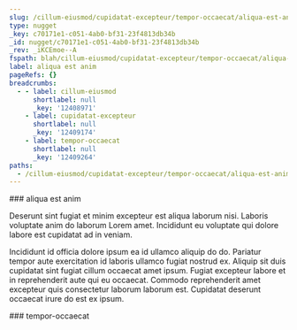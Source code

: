 ```yaml
---
slug: /cillum-eiusmod/cupidatat-excepteur/tempor-occaecat/aliqua-est-anim
type: nugget
_key: c70171e1-c051-4ab0-bf31-23f4813db34b
_id: nugget/c70171e1-c051-4ab0-bf31-23f4813db34b
_rev: _iKCEmoe--A
fspath: blah/cillum-eiusmod/cupidatat-excepteur/tempor-occaecat/aliqua-est-anim.md
label: aliqua est anim
pageRefs: {}
breadcrumbs:
  - - label: cillum-eiusmod
      shortlabel: null
      _key: '12408971'
    - label: cupidatat-excepteur
      shortlabel: null
      _key: '12409174'
    - label: tempor-occaecat
      shortlabel: null
      _key: '12409264'
paths:
  - /cillum-eiusmod/cupidatat-excepteur/tempor-occaecat/aliqua-est-anim
---
```


<NuggetArea>
<Nugget slug="/cillum-eiusmod/cupidatat-excepteur/tempor-occaecat/aliqua-est-anim" type="nugget" _key="c70171e1-c051-4ab0-bf31-23f4813db34b" _id="nugget/c70171e1-c051-4ab0-bf31-23f4813db34b" _rev="_iKCEmoe--A" fspath="blah/cillum-eiusmod/cupidatat-excepteur/tempor-occaecat/aliqua-est-anim.md" label="aliqua est anim" paths="/cillum-eiusmod/cupidatat-excepteur/tempor-occaecat/aliqua-est-anim">
<NuggetBody>
### aliqua est anim

Deserunt sint fugiat et minim excepteur est aliqua laborum nisi. Laboris voluptate anim do laborum Lorem amet. Incididunt eu voluptate qui dolore labore est cupidatat ad in veniam.

Incididunt id officia dolore ipsum ea id ullamco aliquip do do. Pariatur tempor aute exercitation id laboris ullamco fugiat nostrud ex. Aliquip sit duis cupidatat sint fugiat cillum occaecat amet ipsum. Fugiat excepteur labore et in reprehenderit aute qui eu occaecat. Commodo reprehenderit amet excepteur quis consectetur laborum laborum est. Cupidatat deserunt occaecat irure do est ex ipsum.

</NuggetBody>
<Breadcrumbs>
<Crumbs>
<Crumb _key="12408971" label="cillum-eiusmod" /><Crumb _key="12409174" label="cupidatat-excepteur" /><Crumb _key="12409264" label="tempor-occaecat" />
</Crumbs>
</Breadcrumbs>
</Nugget>

<NuggetsInbound>
</NuggetsInbound>
<NuggetsOutbound>
</NuggetsOutbound>
</NuggetArea>
<PassagesInbound>
<Passage direction="inbound" type="passage" _key="12409264" _id="passage/12409264" _rev="_iKCEmoe--_" label="tempor-occaecat" passage="tempor-occaecat" fspath="blah/cillum-eiusmod/cupidatat-excepteur/tempor-occaecat" paths="/cillum-eiusmod/cupidatat-excepteur/tempor-occaecat" slug="/cillum-eiusmod/cupidatat-excepteur/tempor-occaecat">
<NuggetBody>
### tempor-occaecat

</NuggetBody>
<Breadcrumbs>
<Crumbs>
<Crumb _key="12408971" label="cillum-eiusmod" /><Crumb _key="12409174" label="cupidatat-excepteur" />
</Crumbs>
</Breadcrumbs>
</Passage>

</PassagesInbound>
<PassagesOutbound>
</PassagesOutbound>